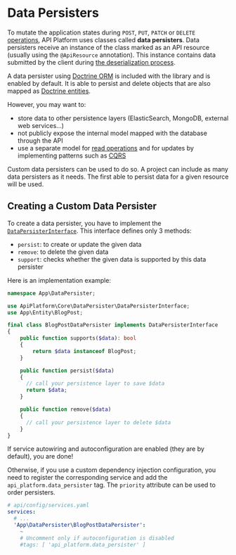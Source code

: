 # Data Persisters

To mutate the application states during `POST`, `PUT`, `PATCH` or `DELETE` [operations](operations.md), API Platform uses
classes called **data persisters**. Data persisters receive an instance of the class marked as an API resource (usually using
the `@ApiResource` annotation). This instance contains data submitted by the client during [the deserialization
process](serialization.md).

A data persister using [Doctrine ORM](http://www.doctrine-project.org/projects/orm.html) is included with the library and
is enabled by default. It is able to persist and delete objects that are also mapped as [Doctrine entities](https://www.doctrine-project.org/projects/doctrine-orm/en/2.6/reference/basic-mapping.html).

However, you may want to:

- store data to other persistence layers (ElasticSearch, MongoDB, external web services...)
- not publicly expose the internal model mapped with the database through the API
- use a separate model for [read operations](data-providers.md) and for updates by implementing patterns such as [CQRS](https://martinfowler.com/bliki/CQRS.html)

Custom data persisters can be used to do so. A project can include as many data persisters as it needs. The first able to
persist data for a given resource will be used.

## Creating a Custom Data Persister

To create a data persister, you have to implement the [`DataPersisterInterface`](https://github.com/api-platform/core/blob/master/src/DataPersister/DataPersisterInterface.php).
This interface defines only 3 methods:

- `persist`: to create or update the given data
- `remove`: to delete the given data
- `support`: checks whether the given data is supported by this data persister

Here is an implementation example:

```php
namespace App\DataPersister;

use ApiPlatform\Core\DataPersister\DataPersisterInterface;
use App\Entity\BlogPost;

final class BlogPostDataPersister implements DataPersisterInterface
{
    public function supports($data): bool
    {
        return $data instanceof BlogPost;
    }

    public function persist($data)
    {
      // call your persistence layer to save $data
      return $data;
    }

    public function remove($data)
    {
      // call your persistence layer to delete $data
    }
}
```

If service autowiring and autoconfiguration are enabled (they are by default), you are done!

Otherwise, if you use a custom dependency injection configuration, you need to register the corresponding service and add the
`api_platform.data_persister` tag. The `priority` attribute can be used to order persisters.

```yaml
# api/config/services.yaml
services:
  # ...
  'App\DataPersister\BlogPostDataPersister':
    ~
    # Uncomment only if autoconfiguration is disabled
    #tags: [ 'api_platform.data_persister' ]
```
